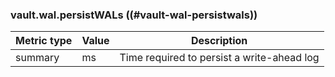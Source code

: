 ### vault.wal.persistWALs ((#vault-wal-persistwals))

Metric type | Value | Description
----------- | ----- | -----------
summary     | ms    | Time required to persist a write-ahead log